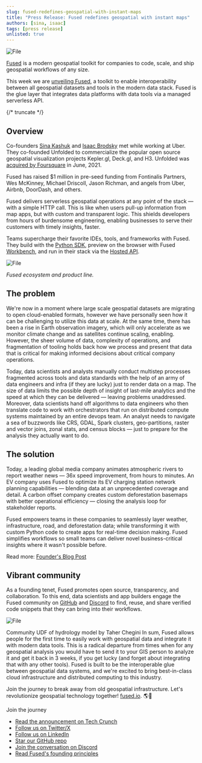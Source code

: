 ```yaml
---
slug: fused-redefines-geospatial-with-instant-maps
title: "Press Release: Fused redefines geospatial with instant maps"
authors: [sina, isaac]
tags: [press release]
unlisted: true
---
```



<div style={{textAlign: 'center'}}>
<img src={ImageTc} alt="File" style={{  height: '200px', objectFit: 'cover', width: '100%',  maxWidth: '100%'  }} />
</div>

[Fused](https://www.fused.io/) is a modern geospatial toolkit for companies to code, scale, and ship geospatial workflows of any size.


This week we are [unveiling Fused](https://techcrunch.com/2024/03/05/new-geospatial-data-startup-streamlines-satellite-imagery-visualization/), a toolkit to enable interoperability between all geospatial datasets and tools in the modern data stack. Fused is the glue layer that integrates data platforms with data tools via a managed serverless API.

{/* truncate */}

## Overview

Co-founders [Sina Kashuk](https://www.linkedin.com/in/skashuk/) and [Isaac Brodsky](https://www.linkedin.com/in/isaacbrodsky/) met while working at Uber. They co-founded Unfolded to commercialize the popular open source geospatial visualization projects Kepler.gl, Deck.gl, and H3. Unfolded was [acquired by Foursquare](https://techcrunch.com/2021/05/20/geospatial-startup-unfolded-ai-acquired-by-foursquare/) in June, 2021.

Fused has raised $1 million in pre-seed funding from Fontinalis Partners, Wes McKinney, Michael Driscoll, Jason Richman, and angels from Uber, Airbnb, DoorDash, and others.

Fused delivers serverless geospatial operations at any point of the stack — with a simple HTTP call. This is like when users pull-up information from map apps, but with custom and transparent logic. This shields developers from hours of burdensome engineering, enabling businesses to serve their customers with timely insights, faster.

Teams supercharge their favorite IDEs, tools, and frameworks with Fused. They build with the [Python SDK](https://docs.fused.io/python-sdk/), preview on the browser with Fused [Workbench](https://docs.fused.io/workbench/), and run in their stack via the [Hosted API](https://docs.fused.io/core-concepts/run/#http-requests).



<div style={{textAlign: 'center'}}>
<img src={ImageFlow} alt="File" style={{}} />
</div>

_Fused ecosystem and product line._

## The problem

We're now in a moment where large scale geospatial datasets are migrating to open cloud-enabled formats, however we have personally seen how it can be challenging to utilize this data at scale. At the same time, there has been a rise in Earth observation imagery, which will only accelerate as we monitor climate change and as satellites continue scaling, enabling. However, the sheer volume of data, complexity of operations, and fragmentation of tooling holds back how we process and present that data that is critical for making informed decisions about critical company operations.

Today, data scientists and analysts manually conduct multistep processes fragmented across tools and data standards with the help of an army of data engineers and infra (if they are lucky) just to render data on a map. The size of data limits the possible depth of insight of last-mile analytics and the speed at which they can be delivered — leaving problems unaddressed. Moreover, data scientists hand off algorithms to data engineers who then translate code to work with orchestrators that run on distributed compute systems maintained by an entire devops team. An analyst needs to navigate a sea of buzzwords like CRS, GDAL, Spark clusters, geo-partitions, raster and vector joins, zonal stats, and census blocks — just to prepare for the analysis they actually want to do.

## The solution

Today, a leading global media company animates atmospheric rivers to report weather news — 36x speed improvement, from hours to minutes. An EV company uses Fused to optimize its EV charging station network planning capabilities — blending data at an unprecedented coverage and detail. A carbon offset company creates custom deforestation basemaps with better operational efficiency — closing the analysis loop for stakeholder reports.

Fused empowers teams in these companies to seamlessly layer weather, infrastructure, road, and deforestation data; while transforming it with custom Python code to create apps for real-time decision making. Fused simplifies workflows so small teams can deliver novel business-critical insights where it wasn't possible before.

Read more: [Founder's Blog Post](/blog/code-to-map/)

## Vibrant community

As a founding tenet, Fused promotes open source, transparency, and collaboration. To this end, data scientists and app builders engage the Fused community on [GitHub](https://github.com/fusedio/udfs/) and [Discord](https://discord.com/invite/BxS5wMzdRk) to find, reuse, and share verified code snippets that they can bring into their workflows.


<div style={{textAlign: 'center'}}>
<img src={ImageHy} alt="File" style={{}} />
</div>



Community UDF of hydrology model by Taher Chegini
In sum, Fused allows people for the first time to easily work with geospatial data and integrate it with modern data tools. This is a radical departure from times when for any geospatial analysis you would have to send it to your GIS person to analyze it and get it back in 3 weeks, if you get lucky (and forget about integrating that with any other tools). Fused is built to be the interoperable glue between geospatial data systems, and we're excited to bring best-in-class cloud infrastructure and distributed computing to this industry.

Join the journey to break away from old geospatial infrastructure. Let's revolutionize geospatial technology together! [fused.io](https:/fused.io/). 🌎🚀

Join the journey
- [Read the announcement on Tech Crunch](https://techcrunch.com/2024/03/05/new-geospatial-data-startup-streamlines-satellite-imagery-visualization/)
- [Follow us on Twitter/X](https://twitter.com/Fused_io)
- [Follow us on LinkedIn](https://www.linkedin.com/company/fusedio/)
- [Star our GitHub repo](https://github.com/fusedio/udfs/tree/main)
- [Join the conversation on Discord](https://discord.com/invite/BxS5wMzdRk)
- [Read Fused's founding principles](https://fused.io/blog/code-to-map-instantly)
